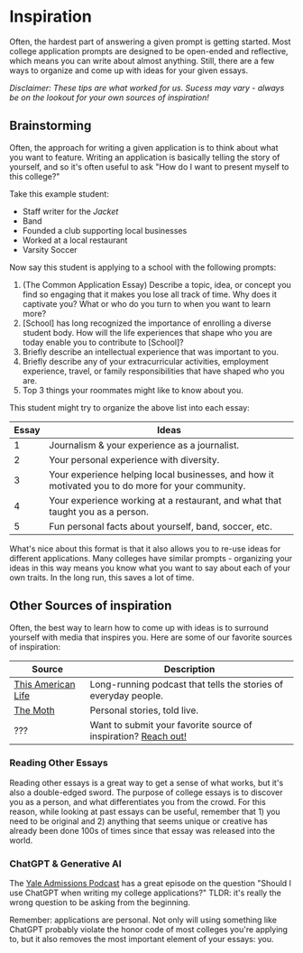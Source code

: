 
# Inspiration

Often, the hardest part of answering a given prompt is getting started. Most college application prompts are designed to be open-ended and reflective, which means you can write about almost anything. Still, there are a few ways to organize and come up with ideas for your given essays.

*Disclaimer: These tips are what worked for us. Sucess may vary - always be on the lookout for your own sources of inspiration!*

## Brainstorming

Often, the approach for writing a given application is to think about what you want to feature. Writing an application is basically telling the story of yourself, and so it's often useful to ask "How do I want to present myself to this college?"

Take this example student:

- Staff writer for the *Jacket*
- Band 
- Founded a club supporting local businesses
- Worked at a local restaurant
- Varsity Soccer

Now say this student is applying to a school with the following prompts:

1. (The Common Application Essay) Describe a topic, idea, or concept you find so engaging that it makes you lose all track of time. Why does it captivate you? What or who do you turn to when you want to learn more?
2. [School] has long recognized the importance of enrolling a diverse student body. How will the life experiences that shape who you are today enable you to contribute to [School]?
3. Briefly describe an intellectual experience that was important to you. 
4. Briefly describe any of your extracurricular activities, employment experience, travel, or family responsibilities that have shaped who you are.
5. Top 3 things your roommates might like to know about you. 

This student might try to organize the above list into each essay:

| Essay | Ideas |
| --- | --- |
| 1 | Journalism & your experience as a journalist. |
| 2 | Your personal experience with diversity. |
| 3 | Your experience helping local businesses, and how it motivated you to do more for your community. |
| 4 | Your experience working at a restaurant, and what that taught you as a person. |
| 5 | Fun personal facts about yourself, band, soccer, etc. |

What's nice about this format is that it also allows you to re-use ideas for different applications. Many colleges have similar prompts - organizing your ideas in this way means you know what you want to say about each of your own traits. In the long run, this saves a lot of time.

## Other Sources of inspiration

Often, the best way to learn how to come up with ideas is to surround yourself with media that inspires you. Here are some of our favorite sources of inspiration:

| Source | Description |
| --- | --- |
| [This American Life](https://www.thisamericanlife.org/) | Long-running podcast that tells the stories of everyday people. |
| [The Moth](https://themoth.org/) | Personal stories, told live. |
| ??? | Want to submit your favorite source of inspiration? [Reach out!](mailto:college@bhs.sh) |

### Reading Other Essays

Reading other essays is a great way to get a sense of what works, but it's also a double-edged sword. The purpose of college essays is to discover you as a person, and what differentiates you from the crowd. For this reason, while looking at past essays can be useful, remember that 1) you need to be original and 2) anything that seems unique or creative has already been done 100s of times since that essay was released into the world.

### ChatGPT & Generative AI

The [Yale Admissions Podcast](https://soundcloud.com/yaleuniversity/ai-and-college-essays-wrong-question-wrong-answer) has a great episode on the question "Should I use ChatGPT when writing my college applications?" TLDR: it's really the wrong question to be asking from the beginning. 

Remember: applications are personal. Not only will using something like ChatGPT probably violate the honor code of most colleges you're applying to, but it also removes the most important element of your essays: you. 

